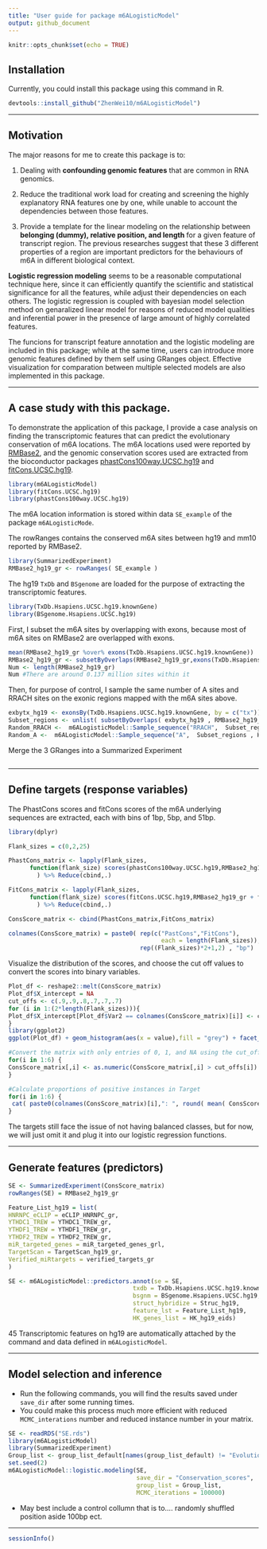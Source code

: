 ```yaml
---
title: "User guide for package m6ALogisticModel"
output: github_document
---
```


```r
knitr::opts_chunk$set(echo = TRUE)
```

## Installation
Currently, you could install this package using this command in R.
```r
devtools::install_github("ZhenWei10/m6ALogisticModel")
```

<hr/>

## Motivation

The major reasons for me to create this package is to:

1. Dealing with **confounding genomic features** that are common in RNA genomics.

2. Reduce the traditional work load for creating and screening the highly explanatory RNA features one by one, while unable to account the dependencies between those features.

3. Provide a template for the linear modeling on the relationship between **belonging (dummy), relative position, and length** for a given feature of transcript region. The previous researches suggest that these 3 different properties of a region are important predictors for the behaviours of m6A in different biological context.

**Logistic regression modeling** seems to be a reasonable computational technique here, since it can efficiently quantify the scientific and statistical significance for all the features, while adjust their dependencies on each others. The logistic regression is coupled with bayesian model selection method on genaralized linear model for reasons of reduced model qualities and inferential power in the presence of large amount of highly correlated features. 

The funcions for transcript feature annotation and the logistic modeling are included in this package; while at the same time, users can introduce more genomic features defined by them self using GRanges object. Effective visualization for comparation between multiple selected models are also implemented in this package.


<hr/>


## A case study with this package.

To demonstrate the application of this package, I provide a case analysis on finding the transcriptomic features that can predict the evolutionary conservation of m6A locations. The m6A locations used were reported by [RMBase2](http://rna.sysu.edu.cn/rmbase/), and the genomic conservation scores used are extracted from the bioconductor packages [phastCons100way.UCSC.hg19](http://www.bioconductor.org/packages/release/data/annotation/html/phastCons100way.UCSC.hg19.html) and [fitCons.UCSC.hg19](http://www.bioconductor.org/packages/release/data/annotation/html/fitCons.UCSC.hg19.html).

```r
library(m6ALogisticModel)
library(fitCons.UCSC.hg19)
library(phastCons100way.UCSC.hg19)
```
The m6A location information is stored within data `SE_example` of the package `m6ALogisticMode`.

The rowRanges contains the conserved m6A sites between hg19 and mm10 reported by RMBase2.

```r
library(SummarizedExperiment)
RMBase2_hg19_gr <- rowRanges( SE_example )
```

The hg19 `TxDb` and `BSgenome` are loaded for the purpose of extracting the transcriptomic features.

```r
library(TxDb.Hsapiens.UCSC.hg19.knownGene)
library(BSgenome.Hsapiens.UCSC.hg19)
```

First, I subset the m6A sites by overlapping with exons, because most of m6A sites on RMBase2 are overlapped with exons.

```r
mean(RMBase2_hg19_gr %over% exons(TxDb.Hsapiens.UCSC.hg19.knownGene))
RMBase2_hg19_gr <- subsetByOverlaps(RMBase2_hg19_gr,exons(TxDb.Hsapiens.UCSC.hg19.knownGene))
Num <- length(RMBase2_hg19_gr) 
Num #There are around 0.137 million sites within it
```

Then, for purpose of control, I sample the same number of A sites and RRACH sites on the exonic regions mapped with the m6A sites above.

```r
exbytx_hg19 <- exonsBy(TxDb.Hsapiens.UCSC.hg19.knownGene, by = c("tx"))
Subset_regions <- unlist( subsetByOverlaps( exbytx_hg19 , RMBase2_hg19_gr) )
Random_RRACH <-  m6ALogisticModel::Sample_sequence("RRACH",  Subset_regions , Hsapiens, N = Num) - 2
Random_A <-  m6ALogisticModel::Sample_sequence("A",  Subset_regions , Hsapiens, N = Num)
```

Merge the 3 GRanges into a Summarized Experiment
```r

```


<hr/>

## Define targets (response variables)

The PhastCons scores and fitCons scores of the m6A underlying sequences are extracted, each with bins of 1bp, 5bp, and 51bp.

```r
library(dplyr)

Flank_sizes = c(0,2,25)

PhastCons_matrix <- lapply(Flank_sizes, 
      function(flank_size) scores(phastCons100way.UCSC.hg19,RMBase2_hg19_gr + flank_size)$scores
        ) %>% Reduce(cbind,.)

FitCons_matrix <- lapply(Flank_sizes, 
      function(flank_size) scores(fitCons.UCSC.hg19,RMBase2_hg19_gr + flank_size)$scores
        ) %>% Reduce(cbind,.)

ConsScore_matrix <- cbind(PhastCons_matrix,FitCons_matrix)

colnames(ConsScore_matrix) = paste0( rep(c("PastCons","FitCons"),
                                           each = length(Flank_sizes)),"_",
                                     rep((Flank_sizes)*2+1,2) , "bp")
```

Visualize the distribution of the scores, and choose the cut off values to convert the scores into binary variables.

```r
Plot_df <- reshape2::melt(ConsScore_matrix)
Plot_df$X_intercept = NA
cut_offs <- c(.9,.9,.8,.7,.7,.7)
for (i in 1:(2*length(Flank_sizes))){
Plot_df$X_intercept[Plot_df$Var2 == colnames(ConsScore_matrix)[i]] <- cut_offs[i]
}
library(ggplot2)
ggplot(Plot_df) + geom_histogram(aes(x = value),fill = "grey") + facet_wrap(~Var2, nrow = 2, scales = "free_y") + theme_classic() + geom_vline(aes(xintercept = X_intercept),colour = "blue")
```

```r
#Convert the matrix with only entries of 0, 1, and NA using the cut_off defined above
for(i in 1:6) {
ConsScore_matrix[,i] <- as.numeric(ConsScore_matrix[,i] > cut_offs[i])
}

#Calculate proportions of positive instances in Target
for(i in 1:6) {
 cat( paste0(colnames(ConsScore_matrix)[i],": ", round( mean( ConsScore_matrix[,i],na.rm = T) ,3) , "\n"))
}
```


The targets still face the issue of not having balanced classes, but for now, we will just omit it and plug it into our logistic regression functions.

<hr/>

## Generate features (predictors)

```r
SE <- SummarizedExperiment(ConsScore_matrix)
rowRanges(SE) = RMBase2_hg19_gr

Feature_List_hg19 = list(
HNRNPC_eCLIP = eCLIP_HNRNPC_gr,
YTHDC1_TREW = YTHDC1_TREW_gr,
YTHDF1_TREW = YTHDF1_TREW_gr,
YTHDF2_TREW = YTHDF2_TREW_gr,
miR_targeted_genes = miR_targeted_genes_grl,
TargetScan = TargetScan_hg19_gr,
Verified_miRtargets = verified_targets_gr
)

SE <- m6ALogisticModel::predictors.annot(se = SE,
                                   txdb = TxDb.Hsapiens.UCSC.hg19.knownGene,
                                   bsgnm = BSgenome.Hsapiens.UCSC.hg19,
                                   struct_hybridize = Struc_hg19,
                                   feature_lst = Feature_List_hg19,
                                   HK_genes_list = HK_hg19_eids)
```

45 Transcriptomic features on hg19 are automatically attached by the command and data defined in `m6ALogisticModel`.

<hr/>

## Model selection and inference

- Run the following commands, you will find the results saved under `save_dir` after some running times.
- You could make this process much more efficient with reduced `MCMC_interations` number and reduced instance number in your matrix.

```r
SE <- readRDS("SE.rds")
library(m6ALogisticModel)
library(SummarizedExperiment)
Group_list <- group_list_default[names(group_list_default) != "Evolution"]
set.seed(2)
m6ALogisticModel::logistic.modeling(SE,
                                    save_dir = "Conservation_scores",
                                    group_list = Group_list,
                                    MCMC_iterations = 100000)
```

- May best include a control collumn that is to.... randomly shuffled position aside 100bp ect.

<hr/>

```r
sessionInfo()
```

